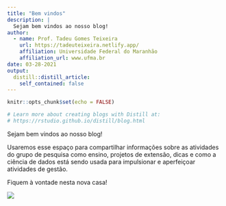 ```yaml
---
title: "Bem vindos"
description: |
  Sejam bem vindos ao nosso blog!
author:
  - name: Prof. Tadeu Gomes Teixeira 
    url: https://tadeuteixeira.netlify.app/
    affiliation: Universidade Federal do Maranhão
    affiliation_url: www.ufma.br
date: 03-28-2021
output:
  distill::distill_article:
    self_contained: false
---
```


```r
knitr::opts_chunk$set(echo = FALSE)

# Learn more about creating blogs with Distill at:
# https://rstudio.github.io/distill/blog.html

```

Sejam bem vindos ao nosso blog!

Usaremos esse espaço para compartilhar informações sobre as atividades do grupo de pesquisa como ensino, projetos de extensão, dicas e como a ciência de dados está sendo usada para impulsionar e aperfeiçoar atividades de gestão.

Fiquem à vontade nesta nova casa!

![](https://media.giphy.com/media/409q1dSLmlVwEWRFH6/giphy.gif)
